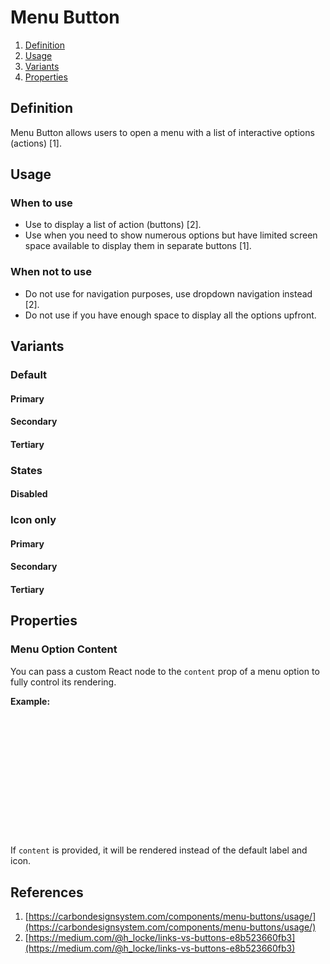 
<Meta of={MenuButtonStories} />

# Menu Button
1. [Definition](#definition)
2. [Usage](#usage)
3. [Variants](#variants)
4. [Properties](#properties)

## Definition
Menu Button allows users to open a menu with a list of interactive options (actions) [1].
<Canvas of={MenuButtonStories.Secondary} />

## Usage
### When to use 
- Use to display a list of action (buttons) [2].
- Use when you need to show numerous options but have limited screen space available to display them in separate buttons [1].

### When not to use 
- Do not use for navigation purposes, use dropdown navigation instead [2].
- Do not use if you have enough space to display all the options upfront.

## Variants
### Default
#### Primary
<Canvas of={MenuButtonStories.Primary} />

#### Secondary
<Canvas of={MenuButtonStories.Secondary} />

#### Tertiary
<Canvas of={MenuButtonStories.Tertiary} />

### States
#### Disabled
<Canvas of={MenuButtonStories.PrimaryDisabled} />

### Icon only
#### Primary
<Canvas of={MenuButtonStories.IconPrimary} />

#### Secondary
<Canvas of={MenuButtonStories.IconSecondary} />

#### Tertiary
<Canvas of={MenuButtonStories.IconTertiary} />

## Properties
<ArgTypes of={MenuButton} />

### Menu Option Content
You can pass a custom React node to the `content` prop of a menu option to fully control its rendering.

**Example:**
```jsx
<MenuButton
  options={[
    {
      content: <><MyCustomIcon /> <span>Custom Label</span></>,
      onClick: () => alert('Custom!'),
    },
    {
      label: 'Default Label',
      iconName: 'star',
      onClick: () => alert('Default!'),
    },
  ]}
/>
```
If `content` is provided, it will be rendered instead of the default label and icon.

## References
1. [https://carbondesignsystem.com/components/menu-buttons/usage/](https://carbondesignsystem.com/components/menu-buttons/usage/)
2. [https://medium.com/@h_locke/links-vs-buttons-e8b523660fb3](https://medium.com/@h_locke/links-vs-buttons-e8b523660fb3)
